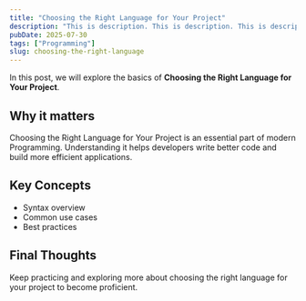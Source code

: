 ```yaml
---
title: "Choosing the Right Language for Your Project"
description: "This is description. This is description. This is description. This is description. This is description. This is description. This is description. "
pubDate: 2025-07-30
tags: ["Programming"]
slug: choosing-the-right-language
---
```


In this post, we will explore the basics of **Choosing the Right Language for Your Project**.

## Why it matters

Choosing the Right Language for Your Project is an essential part of modern Programming. Understanding it helps developers write better code and build more efficient applications.

## Key Concepts

- Syntax overview
- Common use cases
- Best practices

## Final Thoughts

Keep practicing and exploring more about choosing the right language for your project to become proficient.
